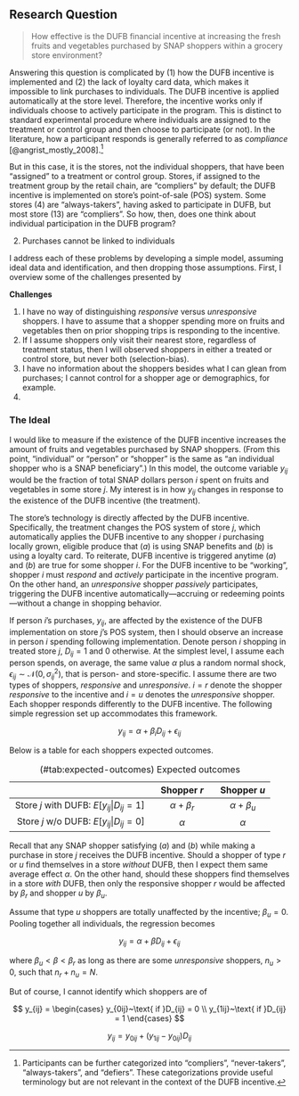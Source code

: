 ## Research Question {-}

> How effective is the DUFB financial incentive at increasing the fresh fruits and vegetables purchased by SNAP shoppers within a grocery store environment?

Answering this question is complicated by (1) how the DUFB incentive is implemented and (2) the lack of loyalty card data, which makes it impossible to link purchases to individuals. The DUFB incentive is applied automatically at the store level. Therefore, the incentive works only if individuals choose to actively participate in the program. This is distinct to standard experimental procedure where individuals are assigned to the treatment or control group and then choose to participate (or not). In the literature, how a participant responds is generally referred to as *compliance* [@angrist_mostly_2008].^[Participants can be further categorized into "compliers", "never-takers", "always-takers", and "defiers". These categorizations provide useful terminology but are not relevant in the context of the DUFB incentive.]

But in this case, it is the stores, not the individual shoppers, that have been "assigned" to a treatment or control group. Stores, if assigned to the treatment group by the retail chain, are "compliers" by default; the DUFB incentive is implemented on store's point-of-sale (POS) system. Some stores (4) are "always-takers", having asked to participate in DUFB, but most store (13) are "compliers". So how, then, does one think about individual participation in the DUFB program?



2. Purchases cannot be linked to individuals

I address each of these problems by developing a simple model, assuming ideal data and identification, and then dropping those assumptions. First, I overview some of the challenges presented by 

**Challenges**

1. I have no way of distinguishing *responsive* versus *unresponsive* shoppers. I have to assume that a shopper spending more on fruits and vegetables then on prior shopping trips is responding to the incentive. 
2. If I assume shoppers only visit their nearest store, regardless of treatment status, then I will observed shoppers in either a treated or control store, but never both (selection-bias).
3. I have no information about the shoppers besides what I can glean from purchases; I cannot control for a shopper age or demographics, for example.
4. 

### The Ideal {-}

I would like to measure if the existence of the DUFB incentive increases the amount of fruits and vegetables purchased by SNAP shoppers. (From this point, "individual" or "person" or "shopper" is the same as "an individual shopper who is a SNAP beneficiary".) In this model, the outcome variable $y_{ij}$ would be the fraction of total SNAP dollars person $i$ spent on fruits and vegetables in some store $j$. My interest is in how $y_{ij}$ changes in response to the existence of the DUFB incentive (the treatment). 

The store's technology is directly affected by the DUFB incentive. Specifically, the treatment changes the POS system of store $j$, which automatically applies the DUFB incentive to any shopper $i$ purchasing locally grown, eligible produce that $(a)$ is using SNAP benefits and $(b)$ is using a loyalty card. To reiterate, DUFB incentive is triggered anytime $(a)$ and $(b)$ are true for some shopper $i$. For the DUFB incentive to be "working", shopper $i$ must *respond* and *actively* participate in the incentive program. On the other hand, an *unresponsive* shopper *passively* participates, triggering the DUFB incentive automatically---accruing or redeeming points---without a change in shopping behavior.


If person $i$'s purchases, $y_{ij}$, are affected by the existence of the DUFB implementation on store $j$'s POS system, then I should observe an increase in person $i$ spending following implementation. Denote person $i$ shopping in treated store $j$, $D_{ij}=1$ and $0$ otherwise. At the simplest level, I assume each person spends, on average, the same value $\alpha$ plus a random normal shock, $\epsilon_{ij} \sim \mathcal{N}(0, \sigma_{ij}^2)$, that is person- and store-specific. I assume there are two types of shoppers, *responsive* and *unresponsive*. $i = r$ denote the shopper *responsive* to the incentive and $i = u$ denotes the *unresponsive* shopper. Each shopper responds differently to the DUFB incentive. The following simple regression set up accommodates this framework.

$$
  y_{ij} = \alpha + \beta_i D_{ij} + \epsilon_{ij}
$$

Below is a table for each shoppers expected outcomes. 

Table: (\#tab:expected-outcomes) Expected outcomes

|                                      |  Shopper $r$     |  Shopper $u$  |
|-------------------------------------:|:----------------:|:-------------:|
|Store $j$ with DUFB&#58; $E[y_{ij} \vert D_{ij}=1]$    | $\alpha + \beta_{r}$ |    $\alpha + \beta_u$     |
|Store $j$ w/o DUFB&#58; $E[y_{ij} \vert D_{ij}=0]$     |  $\alpha$        |    $\alpha$     | 

Recall that any SNAP shopper satisfying $(a)$ and $(b)$ while making a purchase in store $j$ receives the DUFB incentive. Should a shopper of type $r$ or $u$ find themselves in a store *without* DUFB, then I expect them same average effect $\alpha$. On the other hand, should these shoppers find themselves in a store *with* DUFB, then only the responsive shopper $r$ would be affected by $\beta_r$ and shopper $u$ by $\beta_u$.

Assume that type $u$ shoppers are totally unaffected by the incentive; $\beta_u = 0$. Pooling together all individuals, the regression becomes

$$y_{ij} = \alpha + \beta D_{ij} + \epsilon_{ij}$$

where $\beta_u < \beta < \beta_r$ as long as there are some *unresponsive* shoppers, $n_{u} > 0$, such that $n_{r} + n_{u} = N$.

But of course, I cannot identify which shoppers are of

$$
y_{ij} = 
\begin{cases}
  y_{0ij}~\text{ if }D_{ij} = 0 \\
  y_{1ij}~\text{ if }D_{ij} = 1
\end{cases}
$$

$$y_{ij} = y_{0ij} + (y_{1ij} - y_{0ij})D_{ij}$$






